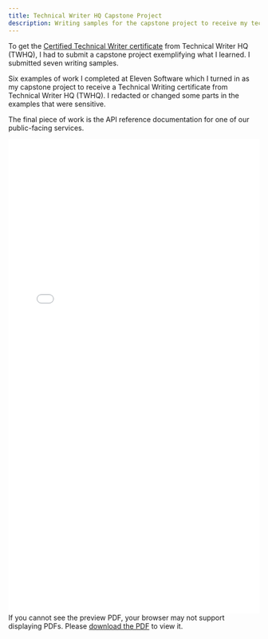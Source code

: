 ```yaml
---
title: Technical Writer HQ Capstone Project
description: Writing samples for the capstone project to receive my technical writing certificate from TWHQ
---
```


To get the [Certified Technical Writer certificate](../certs/twhq-cert/) from Technical Writer HQ
(TWHQ), I had to submit a capstone project exemplifying what I learned. I submitted seven writing
samples.

Six examples of work I completed at Eleven Software which I turned in as my capstone project to
receive a Technical Writing certificate from Technical Writer HQ (TWHQ). I redacted or changed some
parts in the examples that were sensitive.

The final piece of work is the API reference documentation for one of our public-facing services.

<embed src="/Holden_Hewett_TWHQ_Capstone_Project.pdf#zoom=85" width="100%" height="950px" type="application/pdf">
    If you cannot see the preview PDF, your browser may not support displaying PDFs. Please 
    <a href="/Holden_Hewett_TWHQ_Capstone_Project.pdf">download the PDF</a> to view it.
</embed>